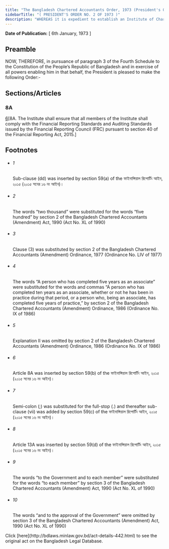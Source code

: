 ```yaml
---
title: "The Bangladesh Chartered Accountants Order, 1973 (President's Order)"
sidebarTitle: "( PRESIDENT'S ORDER NO. 2 OF 1973 )"
description: "WHEREAS it is expedient to establish an Institute of Chartered Accountants in Bangladesh for the purpose of regulating the profession of accountants and for matters connected therewith;"
---
```


**Date of Publication:** [ 6th January, 1973 ]

## Preamble

NOW, THEREFORE, in pursuance of paragraph 3 of the Fourth Schedule to the Constitution of the People’s Republic of Bangladesh and in exercise of all powers enabling him in that behalf, the President is pleased to make the following Order:-

## Sections/Articles

### 8A

[6](1)[8A. The Institute shall ensure that all members of the Institute shall comply with the Financial Reporting Standards and Auditing Standards issued by the Financial Reporting Council (FRC) pursuant to section 40 of the Financial Reporting Act, 2015.]

## Footnotes

- ###### 1

  Sub-clause (dd) was inserted by section 59(a) of the ফাইনান্সিয়াল রিপোর্টিং আইন, ২০১৫ (২০১৫ সনের ১৬ নং আইন)।

- ###### 2

  The words “two thousand” were substituted for the words “five hundred” by section 2 of the Bangladesh Chartered Accountants (Amendment) Act, 1990 (Act No. XL of 1990)

- ###### 3

  Clause (3) was substituted by section 2 of the Bangladesh Chartered Accountants (Amendment) Ordinance, 1977 (Ordinance No. LIV of 1977)

- ###### 4

  The words “A person who has completed five years as an associate” were substituted for the words and commas “A person who has completed ten years as an associate, whether or not he has been in practice during that period, or a person who, being an associate, has completed five years of practice,” by section 2 of the Bangladesh Chartered Accountants (Amendment) Ordinance, 1986 (Ordinance No. IX of 1986)

- ###### 5

  Explanation II was omitted by section 2 of the Bangladesh Chartered Accountants (Amendment) Ordinance, 1986 (Ordinance No. IX of 1986)

- ###### 6

  Article 8A was inserted by section 59(b) of the ফাইনান্সিয়াল রিপোর্টিং আইন, ২০১৫ (২০১৫ সনের ১৬ নং আইন)।

- ###### 7

  Semi-colon (;) was substituted for the full-stop (.) and thereafter sub-clause (vii) was added by section 59(c) of the ফাইনান্সিয়াল রিপোর্টিং আইন, ২০১৫ (২০১৫ সনের ১৬ নং আইন)।

- ###### 8

  Article 13A was inserted by section 59(d) of the ফাইনান্সিয়াল রিপোর্টিং আইন, ২০১৫ (২০১৫ সনের ১৬ নং আইন)।

- ###### 9

  The words “to the Government and to each member” were substituted for the words “to each member” by section 3 of the Bangladesh Chartered Accountants (Amendment) Act, 1990 (Act No. XL of 1990)

- ###### 10

  The words “and to the approval of the Government” were omitted by section 3 of the Bangladesh Chartered Accountants (Amendment) Act, 1990 (Act No. XL of 1990)

<Note>
  Click [here](http://bdlaws.minlaw.gov.bd/act-details-442.html) to see the original act on the Bangladesh Legal Database.
</Note>
